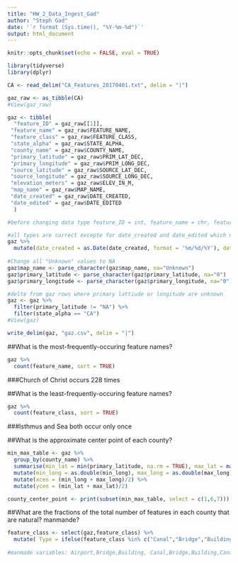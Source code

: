 ```yaml
---
title: "HW_2_Data_Ingest_Gad"
author: "Steph Gad"
date: '`r format (Sys.time(), "%Y-%m-%d")`'
output: html_document
---
```


```r
knitr::opts_chunk$set(echo = FALSE, eval = TRUE)
```

```r

library(tidyverse)
library(dplyr)

CA <- read_delim("CA_Features_20170401.txt", delim = "|")

gaz_raw <- as_tibble(CA)
#View(gaz_raw)

gaz <- tibble( 
  "feature_ID" = gaz_raw[[1]],
 "feature_name" = gaz_raw$FEATURE_NAME, 
 "feature_class" = gaz_raw$FEATURE_CLASS,
 "state_alpha" = gaz_raw$STATE_ALPHA,
 "county_name" = gaz_raw$COUNTY_NAME,
 "primary_latitude" = gaz_raw$PRIM_LAT_DEC,
 "primary_longitude" = gaz_raw$PRIM_LONG_DEC,
 "source_latitude" = gaz_raw$SOURCE_LAT_DEC,
 "source_longitude" = gaz_raw$SOURCE_LONG_DEC,
 "elevation_meters" = gaz_raw$ELEV_IN_M,
 "map_name" = gaz_raw$MAP_NAME,
 "date_created" = gaz_raw$DATE_CREATED,
 "date_edited" = gaz_raw$DATE_EDITED
  )

#before changing data type feature_ID = int, feature_name = chr, feature_class = chr, state_alpha = chr, county_name = char, primary_latitude_dms = chr, primary_longitude_dma = chr, source_latitude_dms = chr, sources_longitiude_dms = chr, elevation_meters = int, map_name = chr, date_created = chr, date_edited = chr

#all types are correct excepte for date_created and date_edited which need to be changed from chr to date
gaz %>%
  mutate(date_created = as.Date(date_created, format = '%m/%d/%Y'), date_edited = as.Date(date_edited, format = '%m/%d/%y'))
 
#Change all "Unknown" values to NA
gaz$map_name <- parse_character(gaz$map_name, na="Unknown")
gaz$primary_latitude <- parse_character(gaz$primary_latitude, na="0")
gaz$primary_longitude <- parse_character(gaz$primary_longitude, na="0")

#delte from gaz rows where primary lattiude or longitude are unknown
gaz <- gaz %>%
  filter(primary_latitude != "NA") %>%
  filter(state_alpha == "CA")
#View(gaz)

write_delim(gaz, "gaz.csv", delim = "|")
```


##What is the most-frequently-occuring feature names? 
```r
gaz %>%
  count(feature_name, sort = TRUE)
```
###Church of Christ occurs 228 times

##What is the least-frequently-occuring feature names? 
```r
gaz %>%
  count(feature_class, sort = TRUE)
```
###Isthmus and Sea both occur only once 

##What is the approximate center point of each county? 
```r

min_max_table <- gaz %>%
  group_by(county_name) %>%
  summarise(min_lat = min(primary_latitude, na.rm = TRUE), max_lat = max(primary_latitude, na.rm = TRUE), min_long = min(primary_longitude, na.rm = TRUE), max_long = max(primary_longitude, na.rm = TRUE)) %>%
  mutate(min_long = as.double(min_long), max_long = as.double(max_long), min_lat = as.double(min_lat), max_lat = as.double(max_lat)) %>%
  mutate(xcen = (min_long + max_long)/2) %>%
  mutate(ycen = (min_lat + max_lat)/2) 

county_center_point <- print(subset(min_max_table, select = c(1,6,7))) 

```
##What are the fractions of the total number of features in each county that are natural? manmande? 

```r
feature_class <- select(gaz,feature_class) %>%
  mutate( Type = ifelse(feature_class %in% c("Canal","Bridge","Building","Canal","Cemetery","Census","Church","Civil","Crossing","Dam","Harbor","Hospital","Levee","Locale","Military","Oilfield","Populated Place","Post","Office","Reserve","Reservoir","School","Tower","Trail","Tunnel","Well"), "man-made","natural"))
 
#manmade variables: Airport,Bridge,Building, Canal,Bridge,Building,Canal,Cemetery,Census,Church,Civil,Crossing,Dam,Harbor,Hospital,Levee,Locale,Military,Oilfield,Populated Place,Post Office,Reserve,Reservoir,School,Tower,Trail,Tunnel,Well

```


